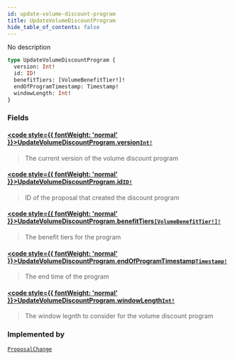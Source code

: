 ```yaml
---
id: update-volume-discount-program
title: UpdateVolumeDiscountProgram
hide_table_of_contents: false
---
```








No description

```graphql
type UpdateVolumeDiscountProgram {
  version: Int!
  id: ID!
  benefitTiers: [VolumeBenefitTier!]!
  endOfProgramTimestamp: Timestamp!
  windowLength: Int!
}
```


### Fields

#### [<code style={{ fontWeight: 'normal' }}>UpdateVolumeDiscountProgram.<b>version</b></code>](#)<Bullet />[`Int!`](/testnet/api/graphql/scalars/int) <Badge class="secondary" text="non-null"/> <Badge class="secondary" text="scalar"/>
> The current version of the volume discount program
> 

#### [<code style={{ fontWeight: 'normal' }}>UpdateVolumeDiscountProgram.<b>id</b></code>](#)<Bullet />[`ID!`](/testnet/api/graphql/scalars/id) <Badge class="secondary" text="non-null"/> <Badge class="secondary" text="scalar"/>
> ID of the proposal that created the discount program
> 

#### [<code style={{ fontWeight: 'normal' }}>UpdateVolumeDiscountProgram.<b>benefitTiers</b></code>](#)<Bullet />[`[VolumeBenefitTier!]!`](/testnet/api/graphql/objects/volume-benefit-tier) <Badge class="secondary" text="non-null"/> <Badge class="secondary" text="object"/>
> The benefit tiers for the program
> 

#### [<code style={{ fontWeight: 'normal' }}>UpdateVolumeDiscountProgram.<b>endOfProgramTimestamp</b></code>](#)<Bullet />[`Timestamp!`](/testnet/api/graphql/scalars/timestamp) <Badge class="secondary" text="non-null"/> <Badge class="secondary" text="scalar"/>
> The end time of the program
> 

#### [<code style={{ fontWeight: 'normal' }}>UpdateVolumeDiscountProgram.<b>windowLength</b></code>](#)<Bullet />[`Int!`](/testnet/api/graphql/scalars/int) <Badge class="secondary" text="non-null"/> <Badge class="secondary" text="scalar"/>
> The window legnth to consider for the volume discount program
> 



### Implemented by

[`ProposalChange`](/testnet/api/graphql/unions/proposal-change)  <Badge class="secondary" text="union"/>



